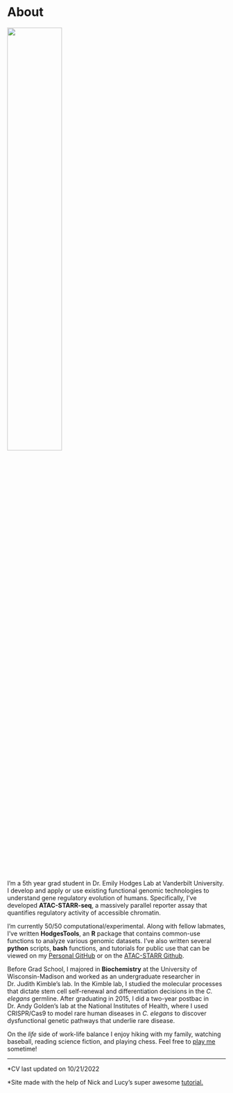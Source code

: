 # __About__


<img src="images/glacier.jpg" style="width:50%">


I'm a 5th year grad student in Dr. Emily Hodges Lab at Vanderbilt University. I develop and apply or use existing functional genomic technologies to understand gene regulatory evolution of humans. Specifically, I've developed __ATAC-STARR-seq__, a massively parallel reporter assay that quantifies regulatory activity of accessible chromatin.   


I'm currently 50/50 computational/experimental. Along with fellow labmates, I've written __HodgesTools__, an __R__ package that contains common-use functions to analyze various genomic datasets. I've also written several __python__ scripts, __bash__ functions, and tutorials for public use that can be viewed on my [Personal GitHub](https://github.com/tyler-hansen) or on the [ATAC-STARR Github](https://github.com/HodgesGenomicsLab/ATAC-STARR-seq). 


Before Grad School, I majored in __Biochemistry__ at the University of Wisconsin-Madison and worked as an undergraduate researcher in Dr. Judith Kimble's lab. In the Kimble lab, I studied the molecular processes that dictate stem cell self-renewal and differentiation decisions in the _C. elegans_ germline. After graduating in 2015, I did a two-year postbac in Dr. Andy Golden's lab at the National Institutes of Health, where I used CRISPR/Cas9 to model rare human diseases in _C. elegans_ to discover dysfunctional genetic pathways that underlie rare disease. 


On the _life_ side of work-life balance I enjoy hiking with my family, watching baseball, reading science fiction, and playing chess. Feel free to [play me](https://play.chess.com/1oKWt) sometime!

  
***   
  
*CV last updated on 10/21/2022

*Site made with the help of Nick and Lucy's super awesome [tutorial.](http://nickstrayer.me/RMarkdown_Sites_tutorial/)